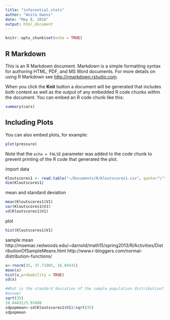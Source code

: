 ```yaml
---
title: "inferential.stats"
author: "Anita Owens"
date: "May 8, 2016"
output: html_document
---
```


```r
knitr::opts_chunk$set(echo = TRUE)
```

## R Markdown

This is an R Markdown document. Markdown is a simple formatting syntax for authoring HTML, PDF, and MS Word documents. For more details on using R Markdown see <http://rmarkdown.rstudio.com>.

When you click the **Knit** button a document will be generated that includes both content as well as the output of any embedded R code chunks within the document. You can embed an R code chunk like this:

```r
summary(cars)
```

## Including Plots

You can also embed plots, for example:

```r
plot(pressure)
```

Note that the `echo = FALSE` parameter was added to the code chunk to prevent printing of the R code that generated the plot.


import data
```r
Kloutscores1 <- read.table("~/Documents/R/Kloutscores1.csv", quote="\"", comment.char="")
dim(Kloutscores1)
```
mean and standard deviation
```r
mean(Kloutscores1$V1)
var(Kloutscores1$V1)
sd(Kloutscores1$V1)
```
plot
```r
hist(Kloutscores1$V1)
```
sample mean
http://msemac.redwoods.edu/~darnold/math15/spring2013/R/Activities/DistributionOfSampleMeans.html
http://www.r-bloggers.com/normal-distribution-functions/
```r
x<-rnorm(35, 37.71905, 16.04431)
mean(x)
hist(x,probability = TRUE)
sd(x)

#What is the standard deviation of the sample population distribution?
#answer
sqrt(35)
16.04431/5.91608
sdpopmean<-sd(Kloutscores1$V1)/sqrt(35)
sdpopmean
```


